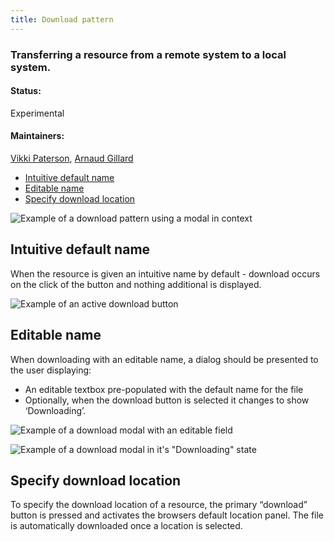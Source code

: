 ```yaml
---
title: Download pattern
---
```


### Transferring a resource from a remote system to a local system.

#### Status: 

Experimental

#### Maintainers:

[Vikki Paterson](https://github.ibm.com/VICTORIA), [Arnaud Gillard](https://github.ibm.com/Arnaud-Gillard)

<AnchorLinks>

- [Intuitive default name](#intuitive-default-name)
- [Editable name](#editable-name)
- [Specify download location](#specify-download-location)

</AnchorLinks>

<ImageComponent cols="8" caption="Example of a download pattern using a modal">

![Example of a download pattern using a modal in context](images/contextual.png)

</ImageComponent>

## Intuitive default name

When the resource is given an intuitive name by default - download occurs on the click of the button and nothing additional is displayed.

<ImageComponent cols="8">

![Example of an active download button](images/1.png)

</ImageComponent>



## Editable name

When downloading with an editable name, a dialog should be presented to the user displaying:

* An editable textbox pre-populated with the default name for the file
* Optionally, when the download button is selected it changes to show ‘Downloading’.  

<ImageComponent cols="8">

![Example of a download modal with an editable field](images/2.png)

</ImageComponent>

<ImageComponent cols="8">

![Example of a download modal in it's "Downloading" state](images/3.png)

</ImageComponent>


## Specify download location

To specify the download location of a resource, the primary “download” button is pressed and activates the browsers default location panel. The file is automatically downloaded once a location is selected. 